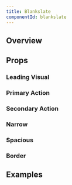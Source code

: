 ```yaml
---
title: Blankslate
componentId: blankslate
---
```



## Overview

<Overview component="Blankslate" />

## Props

<PropertyOverview component="Blankslate" />

### Leading Visual

<PropertyPreview component="Blankslate" property="leadingVisual" />

### Primary Action

<PropertyPreview component="Blankslate" property="primaryAction" column />

### Secondary Action

<PropertyPreview component="Blankslate" property="secondaryAction" column />

### Narrow

<PropertyPreview component="Blankslate" property="narrow?" column />

### Spacious

<PropertyPreview component="Blankslate" property="spacious?" column />

### Border

<PropertyPreview component="Blankslate" property="border?" column />

## Examples

<Examples component="Blankslate" />
